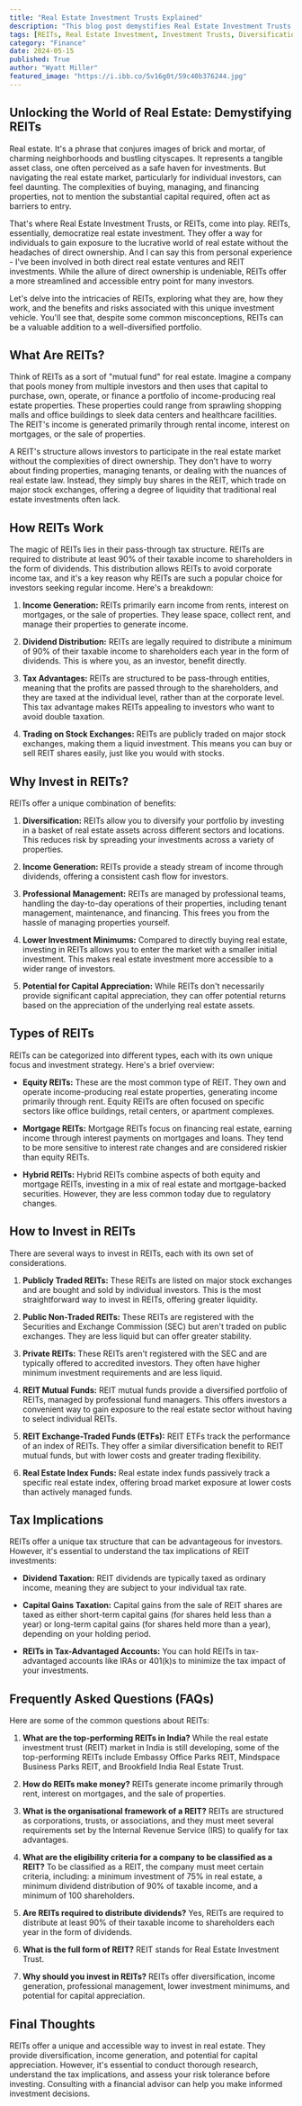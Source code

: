 ```yaml
---
title: "Real Estate Investment Trusts Explained"
description: "This blog post demystifies Real Estate Investment Trusts (REITs), explaining what they are, how they work, and their advantages and risks. It covers different types of REITs, investment strategies, and tax implications, making it an informative resource for investors seeking to diversify their portfolios with real estate."
tags: [REITs, Real Estate Investment, Investment Trusts, Diversification, Income Generation, Dividends, Real Estate Investing, Investment Strategy, Tax Implications, Financial Markets, Passive Income, Stock Market, Portfolio Management, Real Estate Market]
category: "Finance"
date: 2024-05-15
published: True
author: "Wyatt Miller"
featured_image: "https://i.ibb.co/5v16g0t/59c40b376244.jpg"
---
```


## Unlocking the World of Real Estate: Demystifying REITs

Real estate.  It's a phrase that conjures images of brick and mortar, of charming neighborhoods and bustling cityscapes.  It represents a tangible asset class, one often perceived as a safe haven for investments. But navigating the real estate market, particularly for individual investors, can feel daunting.  The complexities of buying, managing, and financing properties, not to mention the substantial capital required, often act as barriers to entry.

That's where Real Estate Investment Trusts, or REITs, come into play.  REITs, essentially, democratize real estate investment.  They offer a way for individuals to gain exposure to the lucrative world of real estate without the headaches of direct ownership. And I can say this from personal experience - I've been involved in both direct real estate ventures and REIT investments.  While the allure of direct ownership is undeniable, REITs offer a more streamlined and accessible entry point for many investors.

Let's delve into the intricacies of REITs, exploring what they are, how they work, and the benefits and risks associated with this unique investment vehicle.  You'll see that, despite some common misconceptions, REITs can be a valuable addition to a well-diversified portfolio.

## What Are REITs?

Think of REITs as a sort of "mutual fund" for real estate.  Imagine a company that pools money from multiple investors and then uses that capital to purchase, own, operate, or finance a portfolio of income-producing real estate properties.  These properties could range from sprawling shopping malls and office buildings to sleek data centers and healthcare facilities.  The REIT's income is generated primarily through rental income, interest on mortgages, or the sale of properties.

A REIT's structure allows investors to participate in the real estate market without the complexities of direct ownership. They don't have to worry about finding properties, managing tenants, or dealing with the nuances of real estate law.  Instead, they simply buy shares in the REIT, which trade on major stock exchanges, offering a degree of liquidity that traditional real estate investments often lack.

## How REITs Work

The magic of REITs lies in their pass-through tax structure. REITs are required to distribute at least 90% of their taxable income to shareholders in the form of dividends.  This distribution allows REITs to avoid corporate income tax, and it's a key reason why REITs are such a popular choice for investors seeking regular income.  Here's a breakdown:

1. **Income Generation:**  REITs primarily earn income from rents, interest on mortgages, or the sale of properties. They lease space, collect rent, and manage their properties to generate income. 

2. **Dividend Distribution:** REITs are legally required to distribute a minimum of 90% of their taxable income to shareholders each year in the form of dividends.  This is where you, as an investor, benefit directly.

3. **Tax Advantages:** REITs are structured to be pass-through entities, meaning that the profits are passed through to the shareholders, and they are taxed at the individual level, rather than at the corporate level.  This tax advantage makes REITs appealing to investors who want to avoid double taxation.

4. **Trading on Stock Exchanges:** REITs are publicly traded on major stock exchanges, making them a liquid investment. This means you can buy or sell REIT shares easily, just like you would with stocks.

## Why Invest in REITs?

REITs offer a unique combination of benefits:

1. **Diversification:** REITs allow you to diversify your portfolio by investing in a basket of real estate assets across different sectors and locations.  This reduces risk by spreading your investments across a variety of properties.

2. **Income Generation:**  REITs provide a steady stream of income through dividends, offering a consistent cash flow for investors.

3. **Professional Management:**  REITs are managed by professional teams, handling the day-to-day operations of their properties, including tenant management, maintenance, and financing.  This frees you from the hassle of managing properties yourself. 

4. **Lower Investment Minimums:** Compared to directly buying real estate, investing in REITs allows you to enter the market with a smaller initial investment.  This makes real estate investment more accessible to a wider range of investors.

5. **Potential for Capital Appreciation:**  While REITs don't necessarily provide significant capital appreciation, they can offer potential returns based on the appreciation of the underlying real estate assets.

## Types of REITs

REITs can be categorized into different types, each with its own unique focus and investment strategy.  Here's a brief overview:

* **Equity REITs:** These are the most common type of REIT.  They own and operate income-producing real estate properties, generating income primarily through rent.  Equity REITs are often focused on specific sectors like office buildings, retail centers, or apartment complexes. 

* **Mortgage REITs:** Mortgage REITs focus on financing real estate, earning income through interest payments on mortgages and loans. They tend to be more sensitive to interest rate changes and are considered riskier than equity REITs.

* **Hybrid REITs:**  Hybrid REITs combine aspects of both equity and mortgage REITs, investing in a mix of real estate and mortgage-backed securities. However, they are less common today due to regulatory changes.

## How to Invest in REITs

There are several ways to invest in REITs, each with its own set of considerations.

1. **Publicly Traded REITs:**  These REITs are listed on major stock exchanges and are bought and sold by individual investors.  This is the most straightforward way to invest in REITs, offering greater liquidity.

2. **Public Non-Traded REITs:** These REITs are registered with the Securities and Exchange Commission (SEC) but aren't traded on public exchanges.  They are less liquid but can offer greater stability.

3. **Private REITs:** These REITs aren't registered with the SEC and are typically offered to accredited investors.  They often have higher minimum investment requirements and are less liquid.

4. **REIT Mutual Funds:**  REIT mutual funds provide a diversified portfolio of REITs, managed by professional fund managers.  This offers investors a convenient way to gain exposure to the real estate sector without having to select individual REITs.

5. **REIT Exchange-Traded Funds (ETFs):**  REIT ETFs track the performance of an index of REITs.  They offer a similar diversification benefit to REIT mutual funds, but with lower costs and greater trading flexibility.

6. **Real Estate Index Funds:** Real estate index funds passively track a specific real estate index, offering broad market exposure at lower costs than actively managed funds.

## Tax Implications

REITs offer a unique tax structure that can be advantageous for investors. However, it's essential to understand the tax implications of REIT investments:

* **Dividend Taxation:**  REIT dividends are typically taxed as ordinary income, meaning they are subject to your individual tax rate.

* **Capital Gains Taxation:** Capital gains from the sale of REIT shares are taxed as either short-term capital gains (for shares held less than a year) or long-term capital gains (for shares held more than a year), depending on your holding period.

* **REITs in Tax-Advantaged Accounts:**  You can hold REITs in tax-advantaged accounts like IRAs or 401(k)s to minimize the tax impact of your investments.

## Frequently Asked Questions (FAQs)

Here are some of the common questions about REITs:

1. **What are the top-performing REITs in India?**  While the real estate investment trust (REIT) market in India is still developing, some of the top-performing REITs include Embassy Office Parks REIT, Mindspace Business Parks REIT, and Brookfield India Real Estate Trust. 

2. **How do REITs make money?** REITs generate income primarily through rent, interest on mortgages, and the sale of properties.

3. **What is the organisational framework of a REIT?** REITs are structured as corporations, trusts, or associations, and they must meet several requirements set by the Internal Revenue Service (IRS) to qualify for tax advantages.

4. **What are the eligibility criteria for a company to be classified as a REIT?** To be classified as a REIT, the company must meet certain criteria, including: a minimum investment of 75% in real estate, a minimum dividend distribution of 90% of taxable income, and a minimum of 100 shareholders.

5. **Are REITs required to distribute dividends?**  Yes, REITs are required to distribute at least 90% of their taxable income to shareholders each year in the form of dividends. 

6. **What is the full form of REIT?**  REIT stands for Real Estate Investment Trust.

7. **Why should you invest in REITs?** REITs offer diversification, income generation, professional management, lower investment minimums, and potential for capital appreciation.

## Final Thoughts

REITs offer a unique and accessible way to invest in real estate. They provide diversification, income generation, and potential for capital appreciation.  However, it's essential to conduct thorough research, understand the tax implications, and assess your risk tolerance before investing.  Consulting with a financial advisor can help you make informed investment decisions. 
